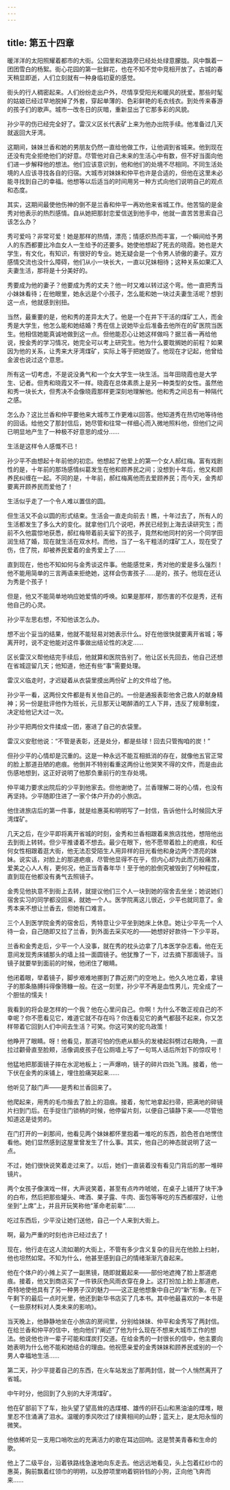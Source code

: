 ```yaml
---
---
---
```

title: 第五十四章
---

暖洋洋的太阳照耀着都市的大街。公园里和道路旁已经处处绿意朦胧。风中飘着一团团雪白的杨絮。街心花园的第一批鲜花，也在不知不觉中竞相开放了。古城的春天稍显即逝，人们立刻就有一种身临初夏的感觉。

街头的行人稠密起来。人们纷纷走出户外，尽情享受阳光和暖风的抚爱。那些时髦的姑娘已经过早地脱掉了外套，穿起单薄的、色彩鲜艳的毛衣线衣。到处传来春游的孩子们的歌声。城市一改冬日的灰暗，重新显出了它那多彩的风貌。

孙少平的伤已经完全好了。雷汉义区长代表矿上来为他办出院手续。他准备过几天就返回大牙湾。

这期间，妹妹兰香和她的男朋友仍然一直给他做工作，让他调到省城来。他到现在还没有完全拒绝他们的好意。尽管他对自己未来的生活心中有数，但不好当面向他们进一步解释他的想法。他们应该意识到，他和他们的处境不尽相同。不同生活处境的人应该寻找各自的归宿。大城市对妹妹和仲平也许是合适的，但他在这里未必能寻找到自己的幸福。他想等以后适当的时间用另一种方式向他们说明自己的观点和态度。

其实，这期间最使他伤神的倒不是兰香和仲平一再劝他来省城工作。他苦恼的是金秀对他表示的热烈感情。自从她把那封恋爱信送到他手中，他就一直苦苦思索自己该怎么办？

秀可爱吗？非常可爱！她是那样的热情，漂亮；情感炽热而丰富，一个瞬间给予男人的东西都要比冷血女人一生给予的还要多。她使他想起了死去的晓霞。她也是大学生，有文化，有知识，有很好的专业。她无疑会是一个令男人骄傲的妻子。双方感情交流也没什么障碍，他们从小一块长大，一直以兄妹相待；这种关系如果汇入夫妻生活，那将是十分美好的。

秀要成为他的妻子？他要成为秀的丈夫？他一时又难以转过这个弯。他一直把秀当小妹妹看待；在他眼里，她永远是个小孩子，怎么能和她一块过夫妻生活呢？想到这一点，他就感到别扭。

当然，最重要的是，他和秀的差异太大了。他是一个在井下干活的煤矿工人，而金秀是大学生，他怎么能和她结婚？秀在信上说她毕业后准备去他所在的矿医院当医生。他相信她能真诚地做到这一点。但他能忍心让她这样做吗？据兰香一再给他说，按金秀的学习情况，她完全可以考上研究生。他为什么要耽搁她的前程？如果因为他的关系，让秀来大牙湾煤矿，实际上等于把她毁了。他现在才记起，他曾给金波也说过这个意思。

所有这一切考虑，不是说没勇气和一个女大学生一块生活。当年田晓霞也是大学生、记者。但秀和晓霞又不一样。晓霞在总体素质上是另一种类型的女性。虽然他和秀一块长大，但秀决不会像晓霞那样更深刻地理解他。他和秀之间总有一种隔代之感。

怎么办？这比兰香和仲平要他来大城市工作更难以回答。他知道秀在热切地等待他的回话。给他交了那封信后，她尽管和往常一样细心而入微地照料他，但他们之间已明显地产生了一种极不好意思的成分……

生活是这样令人感慨不已！

孙少平不由想起十年前他的初恋。他想起了他爱上的第一个女人郝红梅。富有戏剧性的是，十年前的那场感情纠葛发生在他和顾养民之间；没想到十年后，他又和顾养民纠缠在一起。不同的是，十年前，郝红梅离他而去爱顾养民；而今天，金秀却要离开顾养民而爱他了！

生活似乎走了一个令人难以置信的圆。

但生活又不会以圆的形式结束。生活会一直走向前去！瞧，十年过去了，所有人的生活都发生了多么大的变化。就拿他们几个说吧，养民已经到上海去读研究生；而前不久他震惊地获悉，郝红梅带着前夫留下的孩子，竟然和他同村的另一个同学田润生结了婚，现在就生活在双水村。而他，当了一名干粗活的煤矿工人，现在受了伤，住了院，却被养民爱着的金秀爱上了……

直到现在，他也不知如何与金秀谈这件事。他能感觉来，秀对他的爱是多么强烈！他不能用简单的三言两语来拒绝她，这样会伤害孩子……是的，孩子。他现在还认为秀是个孩子！

但是，他又不能简单地响应她爱情的呼唤。如果是那样，那伤害的不仅是秀，还有他自己的心灵。

孙少平左思右想，不知他该怎么办。

想不出个妥当的结果，他就不能轻易对她表示什么。好在他很快就要离开省城；等离开时，说不定他能对这件事做出结论性的决定……

区长雷汉义帮他结完手续后，他就算和医院告别了。他让区长先回去，他自己还想在省城逗留几天；他知道，他还有些“事”需要处理。

雷汉义临走时，才迟疑着从衣袋里摸出两份矿上的文件给了他。

孙少平一看，这两份文件都是有关他自己的。一份是通报表彰他舍己救人的献身精神；另一份是批评他作为班长，元旦那天让喝醉酒的工人下井，违反了规章制度，决定给他记大过一次。

孙少平把两份文件揉成一团，塞进了自己的衣袋里。

雷汉义安慰他说：“不管是表彰，还是处分，都是些球！回去只管掏咱的炭！”

但孙少平的心情却是沉重的。这是一种永远不能互相抵消的存在，就像他五官正常的脸上那道丑陋的疤痕。他倒并不特别看重这两份让他哭笑不得的文件，而是由此伤感地想到，这正好说明了他那负重前行的生存处境。

仲平竭力要求出院后的少平到他家去。但他谢绝了。兰香理解二哥的心情，也没有再坚持。少平随即住进了一家个体户开办的小旅店。

他住进旅店后的第一件事，就是给惠英和明明写了一封信，告诉他什么时候回大牙湾煤矿。



几天之后，在少平即将离开省城的时刻，金秀和兰香相跟着来旅店找他，想陪他出去到街上转转。但少平推诿着不想去。最少在眼下，他不愿带着脸上的疤痕，和任何女性相跟着逛大街，他无法忍受陌生人用异样的目光看他和身边两个漂亮的妹妹。说实话，对脸上的那道疤痕，尽管他显得不在乎，但内心却为此而万般痛苦，爱美之心人人有，更何况，他正当青春年华！至于他的脸倒究被毁到了何种程度，直到现在他都没有勇气去照镜子。

金秀见他执意不到街上去转，就提议他们三个人一块到她的宿舍去坐坐；她说她们宿舍实习的同学都没回来，就她一个人。医学院离这儿很近，少平也就同意了。金秀本来不想让兰香去，但她有口难言。

三个人到医学院金秀的宿舍后，秀特意让少平坐到她床上休息。她让少平先一个人待一会，自己随即又拉了兰香，到外面去采买吃的——她想好好款待一下少平哥。

兰香和金秀走后，少平一个人没事，就在秀的枕头边拿了几本医学杂志看。他在无意间发现秀床铺那头的墙上挂一面圆镜子。他犹豫了一下，过去摘下那面镜子。当镜子就要举到面前的时候，他闭住了眼睛。

他闭着眼，举着镜子，脚步艰难地挪到了靠近房门的空地上。他久久地立着，拿镜子的那条胳膊抖得像筛糠一般。在这一刻里，孙少平不再是血性男儿，完全成了一个胆怯的懦夫！

我看到的将会是怎样的一个我？他在心里问自己。你啊！为什么不敢正视自己的不幸呢？你不愿看见它，难道它就不存在吗？你连看见它的勇气都鼓不起来，你又怎样带着它回到人们中间去生活？可笑。你这可笑的驼鸟政策！

他睁开了眼睛。呀！他看见，那道可怕的伤疤从额头的发棱起斜劈过右眼角，一直拉过颧骨直至脸颊，活像调皮孩子在公厕墙上写了一句骂人话后所划下的惊叹号！

他猛地把那面镜子摔在水泥地板上；一声爆响，镜子的碎片四处飞溅。接着，他一下伏在金秀的床铺上，埋住脸痛哭起来……

他听见了敲门声——是秀和兰香回来了。

他爬起来，用秀的毛巾揩去了脸上的泪痕。接着，匆忙地拿起扫帚，把满地的碎镜片扫到门后。在手捉住门锁柄的时候，他停留片刻，以便自己镇静下来——尽管他知道这是徒劳的。

在门打开的一刹那间，他看见两个妹妹都怀里抱着一堆吃的东西，脸色苍白地愣住看他。她们显然感到这屋里曾发生了什么事。其实，他自己的神态就说明了这一点。

不过，她们很快说笑着走过来了。以后，她们一直装着没有看见门背后的那一堆碎镜片。

两个女孩子像演戏一样，大声说笑着，甚至有点咋咋唬唬，在桌子上铺开了块干净的白布，然后把那些罐头、啤酒、果子露、牛肉、面包等等吃的东西都摆好，让他坐到“上席”上，并且开玩笑称他“革命老前辈”……

吃过东西后，少平没让她们送他，自己一个人来到大街上。

啊，最为严重的时刻也许已经过去了！

现在，他行走在这人流如潮的大街上，不管有多少含义复杂的目光在他脸上扫射，他也坦然如常。不知为什么，他甚至感到自己的情绪渐渐亢奋起来。

他在个体户的小摊上买了一副黑镜，随即就戴起来——部份地遮掩了脸上那道疤痕。接着，他又到商店买了一件铁灰色风雨衣穿在身上。这打扮加上脸上那道疤，奇特地使他具有了另一种男子汉的魅力——这正是他想象中自己的“新”形象。在下午剩下的最后一点时光里，他还到新华书店买了几本书。其中他最喜欢的一本书是《一些原材料对人类未来的影响》。

当天晚上，他静静地坐在小旅店的房间里，分别给妹妹、仲平和金秀写了两封信。在给兰香和仲平的信中，他向他们“阐述”了他为什么现在不想来大城市工作的想法。他说他也许一辈子可能和煤炭打交道。在给金秀的一封很长的信中，他主要向她表明为什么他不能和她结合的理由。他祝愿亲爱的金秀妹妹和顾养民或别的一个男人幸福地生活……

第二天，孙少平提着自己的东西，在火车站发出了那两封信，就一个人悄然离开了省城。

中午时分，他回到了久别的大牙湾煤矿。

他在矿部前下了车，抬头望了望高耸的选煤楼、雄传的矸石山和黑油油的煤堆，眼里忍不住涌满了泪水。温暖的季风吹过了绿黄相间的山野；蓝天上，是太阳永恒的微笑。

他依稀听见一支用口哨吹出的充满活力的歌在耳边回响。这是赞美青春和生命的歌。

他上了二级平台，沿着铁路线急速地向东走去。他远远地看见，头上包着红纱巾的惠英，胸前飘着红领巾的明明，以及脖项里响着铜铃铛的小狗，正向他飞奔而来……

